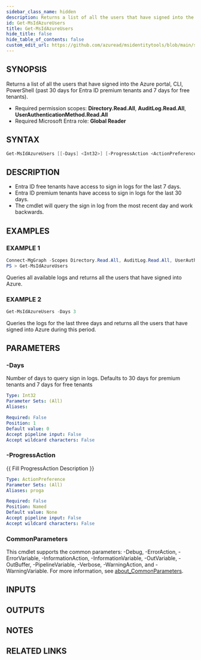 ```yaml
---
sidebar_class_name: hidden
description: Returns a list of all the users that have signed into the Azure portal, CLI, PowerShell (past 30 days for Entra ID premium tenants and 7 days for free tenants).
id: Get-MsIdAzureUsers
title: Get-MsIdAzureUsers
hide_title: false
hide_table_of_contents: false
custom_edit_url: https://github.com/azuread/msidentitytools/blob/main/src/Get-MsIdAzureUsers.ps1
---
```


## SYNOPSIS

Returns a list of all the users that have signed into the Azure portal, CLI, PowerShell (past 30 days for Entra ID premium tenants and 7 days for free tenants).

- Required permission scopes: **Directory.Read.All**, **AuditLog.Read.All**, **UserAuthenticationMethod.Read.All**
- Required Microsoft Entra role: **Global Reader**

## SYNTAX

```powershell
Get-MsIdAzureUsers [[-Days] <Int32>] [-ProgressAction <ActionPreference>] [<CommonParameters>]
```

## DESCRIPTION

- Entra ID free tenants have access to sign in logs for the last 7 days.
- Entra ID premium tenants have access to sign in logs for the last 30 days.
- The cmdlet will query the sign in log from the most recent day and work backwards.

## EXAMPLES

### EXAMPLE 1

```powershell
Connect-MgGraph -Scopes Directory.Read.All, AuditLog.Read.All, UserAuthenticationMethod.Read.All
PS > Get-MsIdAzureUsers
```

Queries all available logs and returns all the users that have signed into Azure.

### EXAMPLE 2

```powershell
Get-MsIdAzureUsers -Days 3
```

Queries the logs for the last three days and returns all the users that have signed into Azure during this period.

## PARAMETERS

### -Days

Number of days to query sign in logs.
Defaults to 30 days for premium tenants and 7 days for free tenants

```yaml
Type: Int32
Parameter Sets: (All)
Aliases:

Required: False
Position: 1
Default value: 0
Accept pipeline input: False
Accept wildcard characters: False
```

### -ProgressAction

\{\{ Fill ProgressAction Description \}\}

```yaml
Type: ActionPreference
Parameter Sets: (All)
Aliases: proga

Required: False
Position: Named
Default value: None
Accept pipeline input: False
Accept wildcard characters: False
```

### CommonParameters

This cmdlet supports the common parameters: -Debug, -ErrorAction, -ErrorVariable, -InformationAction, -InformationVariable, -OutVariable, -OutBuffer, -PipelineVariable, -Verbose, -WarningAction, and -WarningVariable. For more information, see [about_CommonParameters](http://go.microsoft.com/fwlink/?LinkID=113216).

## INPUTS

## OUTPUTS

## NOTES

## RELATED LINKS
